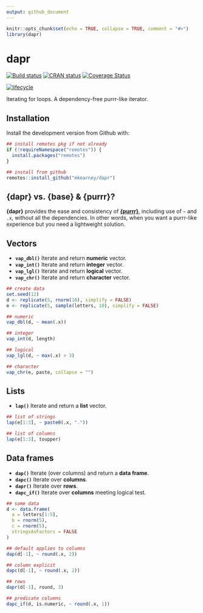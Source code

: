```yaml
---
output: github_document
---
```


<!-- README.md is generated from README.Rmd. Please edit that file -->

```r
knitr::opts_chunk$set(echo = TRUE, collapse = TRUE, comment = "#>")
library(dapr)
```
# dapr

[![Build status](https://travis-ci.org/mkearney/dapr.svg?branch=master)](https://travis-ci.org/mkearney/dapr)
[![CRAN status](https://www.r-pkg.org/badges/version/dapr)](https://cran.r-project.org/package=dapr)
[![Coverage Status](https://codecov.io/gh/mkearney/dapr/branch/master/graph/badge.svg)](https://codecov.io/gh/mkearney/dapr?branch=master)

<!--#![Downloads](https://cranlogs.r-pkg.org/badges/dapr)
#![Downloads](https://cranlogs.r-pkg.org/badges/grand-total/dapr)-->
[![lifecycle](https://img.shields.io/badge/lifecycle-experimental-orange.svg)](https://www.tidyverse.org/lifecycle/#experimental)

Iterating for loops. A dependency-free purrr-like iterator.

## Installation

Install the development version from Github with:

``` r
## install remotes pkg if not already
if (!requireNamespace("remotes")) {
  install.packages("remotes")
}

## install from github
remotes::install_github("mkearney/dapr")
```

## {dapr} vs. {base} & {purrr}?
**{dapr}** provides the ease and consistency of [**{purrr}**](https://purrr.tidyverse.org),
including use of `~` and `.x`, without all the dependencies. In other words,
when you want a purrr-like experience but you need a lightweight solution.

## Vectors

+ **`vap_dbl()`** Iterate and return **numeric** vector.
+ **`vap_int()`** Iterate and return **integer** vector.
+ **`vap_lgl()`** Iterate and return **logical** vector.
+ **`vap_chr()`** Iterate and return **character** vector.

```r
## create data
set.seed(12)
d <- replicate(5, rnorm(10), simplify = FALSE)
e <- replicate(5, sample(letters, 10), simplify = FALSE)

## numeric
vap_dbl(d, ~ mean(.x))

## integer
vap_int(d, length)

## logical
vap_lgl(d, ~ max(.x) > 3)

## character
vap_chr(e, paste, collapse = "")
```

## Lists
+ **`lap()`** Iterate and return a **list** vector.

```r
## list of strings
lap(e[1:3], ~ paste0(.x, "."))

## list of columns
lap(e[1:3], toupper)
```

## Data frames
+ **`dap()`** Iterate (over columns) and return a **data frame**.
+ **`dapc()`** Iterate over **columns**.
+ **`dapr()`** Iterate over **rows**.
+ **`dapc_if()`** Iterate over **columns** meeting logical test.

```r
## some data
d <- data.frame(
  a = letters[1:5],
  b = rnorm(5),
  c = rnorm(5),
  stringsAsFactors = FALSE
)

## default applies to columns
dap(d[-1], ~ round(.x, 2))

## column explicit
dapc(d[-1], ~ round(.x, 2))

## rows
dapr(d[-1], round, 3)

## predicate columns
dapc_if(d, is.numeric, ~ round(.x, 1))
```
